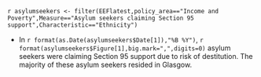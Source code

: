 `r asylumseekers <- filter(EEFlatest,policy_area=="Income and Poverty",Measure=="Asylum seekers claiming Section 95 support",Characteristic=="Ethnicity")`

* In `r format(as.Date(asylumseekers$Date[1]),"%B %Y")`, `r format(asylumseekers$Figure[1],big.mark=",",digits=0)` asylum seekers were claiming Section 95 support due to risk of destitution. The majority of these asylum seekers resided in Glasgow. 
